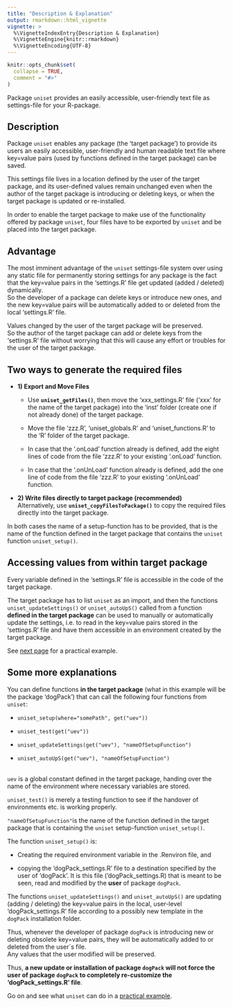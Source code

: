 ```yaml
---
title: "Description & Explanation"
output: rmarkdown::html_vignette
vignette: >
  %\VignetteIndexEntry{Description & Explanation}
  %\VignetteEngine{knitr::rmarkdown}
  %\VignetteEncoding{UTF-8}
---
```


```r
knitr::opts_chunk$set(
  collapse = TRUE,
  comment = "#>"
)
```

Package `uniset` provides an easily accessible, user-friendly text file as settings-file for your R-package.

## Description

Package `uniset` enables any package (the 'target package') to provide its users an easily accessible, user-friendly and human readable text file where key=value pairs (used by functions defined in the target package) can be saved.

This settings file lives in a location defined by the user of the target package, and its user-defined values remain unchanged even when the author of the target package is introducing or deleting keys, or when the target package is updated or re-installed.

In order to enable the target package to make use of the functionality offered by package `uniset`, four files have to be exported by `uniset` and be placed into the target package.

## Advantage

The most imminent advantage of the `uniset` settings-file system over using any static file for permanently storing settings for any package is the fact that the key=value pairs in the 'settings.R' file get updated (added / deleted) dynamically.\
So the developer of a package can delete keys or introduce new ones, and the new key=value pairs will be automatically added to or deleted from the local 'settings.R' file.

Values changed by the user of the target package will be preserved.\
So the author of the target package can add or delete keys from the 'settings.R' file without worrying that this will cause any effort or troubles for the user of the target package.

## Two ways to generate the required files

-   **1) Export and Move Files**

    -   Use **`uniset_getFiles()`**, then move the 'xxx_settings.R' file ('xxx' for the name of the target package) into the 'inst' folder (create one if not already done) of the target package.

    -   Move the file 'zzz.R', 'uniset_globals.R' and 'uniset_functions.R' to the 'R' folder of the target package.

    -   In case that the '.onLoad' function already is defined, add the eight lines of code from the file 'zzz.R' to your existing '.onLoad' function.

    -   In case that the '.onUnLoad' function already is defined, add the one line of code from the file 'zzz.R' to your existing '.onUnLoad' function.

-   **2) Write files directly to target package (recommended)**\
    Alternatively, use **`uniset_copyFilesToPackage()`** to copy the required files directly into the target package.

In both cases the name of a setup-function has to be provided, that is the name of the function defined in the target package that contains the `uniset` function `uniset_setup()`.

## Accessing values from within target package

Every variable defined in the 'settings.R' file is accessible in the code of the target package.

The target package has to list `uniset` as an import, and then the functions `uniset_updateSettings()` or `uniset_autoUpS()` called from a function **defined in the target package** can be used to manually or automatically update the settings, i.e. to read in the key=value pairs stored in the 'settings.R' file and have them accessible in an environment created by the target package.

See [next page](https://bpollner.github.io/uniset/example.html) for a practical example.

## Some more explanations

You can define functions **in the target package** (what in this example will be the package 'dogPack') that can call the following four functions from `uniset`:

-   `uniset_setup(where="somePath", get("uev"))`

-   `uniset_test(get("uev"))`

-   `uniset_updateSettings(get("uev"), "nameOfSetupFunction")`

-   `uniset_autoUpS(get("uev"), "nameOfSetupFunction")`

\
`uev` is a global constant defined in the target package, handing over the name of the environment where necessary variables are stored.

`uniset_test()` is merely a testing function to see if the handover of environments etc. is working properly.

`"nameOfSetupFunction"`is the name of the function defined in the target package that is containing the `uniset` setup-function `uniset_setup()`.

The function `uniset_setup()` is:

-   Creating the required environment variable in the .Renviron file, and

-   copying the 'dogPack_settings.R' file to a destination specified by the user of 'dogPack'. It is this file ('dogPack_settings.R) that is meant to be seen, read and modified by the **user** of package `dogPack`.

The functions `uniset_updateSettings()` and `uniset_autoUpS()` are updating (adding / deleting) the key=value pairs in the local, user-level 'dogPack_settings.R' file according to a possibly new template in the `dogPack` installation folder.

Thus, whenever the developer of package `dogPack` is introducing new or deleting obsolete key=value pairs, they will be automatically added to or deleted from the user´s file.\
Any values that the user modified will be preserved.

Thus, **a new update or installation of package `dogPack` will not force the user of package `dogPack` to completely re-customize the 'dogPack_settings.R' file**.

Go on and see what `uniset` can do in a [practical example](https://bpollner.github.io/uniset/articles/example.html).
